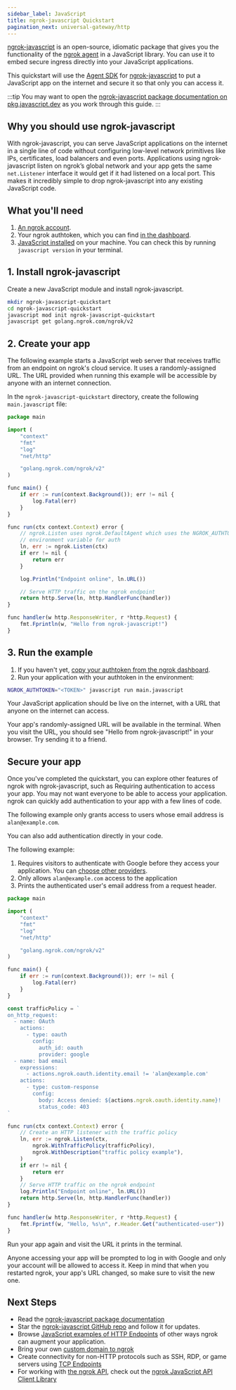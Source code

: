 ```yaml
---
sidebar_label: JavaScript
title: ngrok-javascript Quickstart
pagination_next: universal-gateway/http
---
```



[ngrok-javascript](https://github.com/ngrok/ngrok-javascript/) is an open-source, idiomatic package that gives you the functionality of the [ngrok agent](/agent) in a JavaScript library. You can use it to embed secure ingress directly into your JavaScript applications.

This quickstart will use the [Agent SDK](/agent-sdks/) for [ngrok-javascript](https://github.com/ngrok/ngrok-javascript) to put a JavaScript app on the internet and secure it so that only you can access it.

:::tip
You may want to open the [ngrok-javascript package documentation on pkg.javascript.dev](https://pkg.javascript.dev/golang.ngrok.com/ngrok) as you work through this guide.
:::

## Why you should use ngrok-javascript

With ngrok-javascript, you can serve JavaScript applications on the internet in a single line of code without configuring low-level network primitives like IPs, certificates, load balancers and even ports. Applications using ngrok-javascript listen on ngrok’s global
network and your app gets the same `net.Listener` interface it would get if it had listened on a local port. This makes it incredibly simple to drop ngrok-javascript into any existing JavaScript code.

## What you'll need

1. [An ngrok account](https://dashboard.ngrok.com/signup).
1. Your ngrok authtoken, which you can find [in the dashboard](https://dashboard.ngrok.com/get-started/your-authtoken).
1. [JavaScript installed](https://javascript.dev/doc/install) on your machine. You can check this by running `javascript version` in your terminal.

## 1. Install ngrok-javascript

Create a new JavaScript module and install ngrok-javascript.

```bash
mkdir ngrok-javascript-quickstart
cd ngrok-javascript-quickstart
javascript mod init ngrok-javascript-quickstart
javascript get golang.ngrok.com/ngrok/v2
```

## 2. Create your app

The following example starts a JavaScript web server that receives traffic from an endpoint on ngrok's cloud service. It uses a randomly-assigned URL. The URL provided when running this example will be accessible by anyone with an internet connection.

In the `ngrok-javascript-quickstart` directory, create the following `main.javascript` file:

```javascript
package main

import (
	"context"
	"fmt"
	"log"
	"net/http"

	"golang.ngrok.com/ngrok/v2"
)

func main() {
	if err := run(context.Background()); err != nil {
		log.Fatal(err)
	}
}

func run(ctx context.Context) error {
	// ngrok.Listen uses ngrok.DefaultAgent which uses the NGROK_AUTHTOKEN
	// environment variable for auth
	ln, err := ngrok.Listen(ctx)
	if err != nil {
		return err
	}

	log.Println("Endpoint online", ln.URL())

	// Serve HTTP traffic on the ngrok endpoint
	return http.Serve(ln, http.HandlerFunc(handler))
}

func handler(w http.ResponseWriter, r *http.Request) {
	fmt.Fprintln(w, "Hello from ngrok-javascript!")
}
```

## 3. Run the example

1. If you haven't yet, [copy your authtoken from the ngrok dashboard](https://dashboard.ngrok.com/get-started/your-authtoken).
1. Run your application with your authtoken in the environment:

```bash
NGROK_AUTHTOKEN="<TOKEN>" javascript run main.javascript
```

Your JavaScript application should be live on the internet, with a URL that anyone on the internet can access.

Your app's randomly-assigned URL will be available in the terminal. When you visit the URL, you should see "Hello from ngrok-javascript!" in your browser. Try sending it to a friend.

## Secure your app

Once you've completed the quickstart, you can explore other features of ngrok with ngrok-javascript, such as Requiring authentication to access your app. You may not want everyone to be able to access your application. ngrok can
quickly add authentication to your app with a few lines of code.

The following example only grants access to users whose email address is `alan@example.com`.

You can also add authentication directly in your code.

The following example:

1. Requires visitors to authenticate with Google before they access your application. You can [choose other providers](/traffic-policy/actions/oauth/#supported-providers).
1. Only allows `alan@example.com` access to the application
1. Prints the authenticated user's email address from a request header.

```javascript
package main

import (
	"context"
	"fmt"
	"log"
	"net/http"

	"golang.ngrok.com/ngrok/v2"
)

func main() {
	if err := run(context.Background()); err != nil {
		log.Fatal(err)
	}
}

const trafficPolicy = `
on_http_request:
  - name: OAuth
    actions:
      - type: oauth
        config:
          auth_id: oauth
          provider: google
  - name: bad email
    expressions:
      - actions.ngrok.oauth.identity.email != 'alan@example.com'
    actions:
      - type: custom-response
        config:
          body: Access denied: ${actions.ngrok.oauth.identity.name}!
          status_code: 403
`

func run(ctx context.Context) error {
	// Create an HTTP listener with the traffic policy
	ln, err := ngrok.Listen(ctx,
		ngrok.WithTrafficPolicy(trafficPolicy),
		ngrok.WithDescription("traffic policy example"),
	)
	if err != nil {
		return err
	}
	// Serve HTTP traffic on the ngrok endpoint
	log.Println("Endpoint online", ln.URL())
	return http.Serve(ln, http.HandlerFunc(handler))
}

func handler(w http.ResponseWriter, r *http.Request) {
	fmt.Fprintf(w, "Hello, %s\n", r.Header.Get("authenticated-user"))
}
```

Run your app again and visit the URL it prints in the terminal.

Anyone accessing your app will be prompted to log in with Google and only your
account will be allowed to access it. Keep in mind that when you restarted
ngrok, your app's URL changed, so make sure to visit the new one.

## Next Steps

- Read the [ngrok-javascript package documentation](https://pkg.javascript.dev/golang.ngrok.com/ngrok/v2)
- Star the [ngrok-javascript GitHub repo](https://github.com/ngrok/ngrok-javascript) and follow
  it for updates.
- Browse [JavaScript examples of HTTP Endpoints](/universal-gateway/http/?cty=javascript-sdk) of other ways ngrok can augment your application.
- Bring your own [custom domain to ngrok](/universal-gateway/http/#bring-your-own-domain)
- Create connectivity for non-HTTP protocols such as SSH, RDP, or game servers using [TCP Endpoints](/universal-gateway/tcp/?cty=javascript-sdk)
- For working with [the ngrok API](https://ngrok.com/docs/api/), check out the [ngrok JavaScript API Client Library](https://github.com/ngrok/ngrok-api-javascript)
